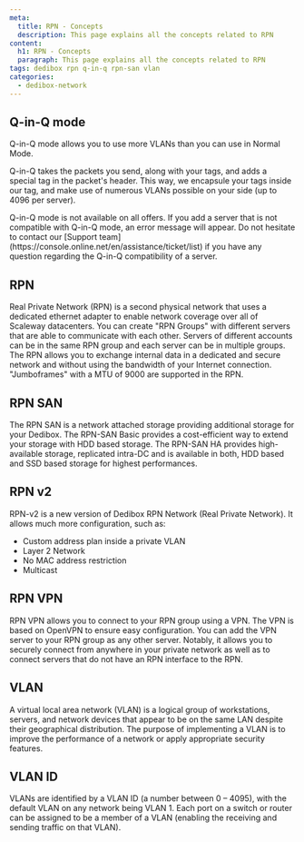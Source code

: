 ```yaml
---
meta:
  title: RPN - Concepts
  description: This page explains all the concepts related to RPN
content:
  h1: RPN - Concepts
  paragraph: This page explains all the concepts related to RPN
tags: dedibox rpn q-in-q rpn-san vlan 
categories:
  - dedibox-network
---
```


<Concept opened>

## Q-in-Q mode 

Q-in-Q mode allows you to use more VLANs than you can use in Normal Mode.

Q-in-Q takes the packets you send, along with your tags, and adds a special tag in the packet's header.
This way, we encapsule your tags inside our tag, and make use of numerous VLANs possible on your side (up to 4096 per server).

<Message type="note">
  Q-in-Q mode is not available on all offers. If you add a server that is not compatible with Q-in-Q mode, an error message will appear. Do not hesitate to contact our [Support team](https://console.online.net/en/assistance/ticket/list) if you have any question regarding the Q-in-Q compatibility of a server.
</Message>

</Concept>

<Concept opened>

## RPN

Real Private Network (RPN) is a second physical network that uses a dedicated ethernet adapter to enable network coverage over all of Scaleway datacenters. You can create "RPN Groups" with different servers that are able to communicate with each other. Servers of different accounts can be in the same RPN group and each server can be in multiple groups. The RPN allows you to exchange internal data in a dedicated and secure network and without using the bandwidth of your Internet connection. "Jumboframes" with a MTU of 9000 are supported in the RPN.

</Concept>

<Concept opened>

## RPN SAN

The RPN SAN is a network attached storage providing additional storage for your Dedibox. The RPN-SAN Basic provides a cost-efficient way to extend your storage with HDD based storage. The RPN-SAN HA provides high-available storage, replicated intra-DC and is available in both, HDD based and SSD based storage for highest performances.

</Concept>

<Concept opened>

## RPN v2

RPN-v2 is a new version of Dedibox RPN Network (Real Private Network). It allows much more configuration, such as:

- Custom address plan inside a private VLAN
- Layer 2 Network
- No MAC address restriction
- Multicast

</Concept>

<Concept>

## RPN VPN

RPN VPN allows you to connect to your RPN group using a VPN. The VPN is based on OpenVPN to ensure easy configuration. You can add the VPN server to your RPN group as any other server.
Notably, it allows you to securely connect from anywhere in your private network as well as to connect servers that do not have an RPN interface to the RPN.

</Concept>

<Concept>

## VLAN

A virtual local area network (VLAN) is a logical group of workstations, servers, and network devices that appear to be on the same LAN despite their geographical distribution. The purpose of implementing a VLAN is to improve the performance of a network or apply appropriate security features.

</Concept>

<Concept>

## VLAN ID

VLANs are identified by a VLAN ID (a number between 0 – 4095), with the default VLAN on any network being VLAN 1. Each port on a switch or router can be assigned to be a member of a VLAN (enabling the receiving and sending traffic on that VLAN).

</Concept>
